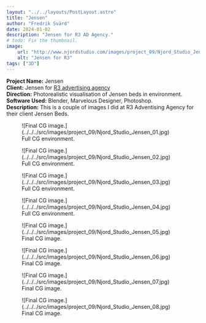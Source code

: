 ```yaml
---
layout: "../../layouts/PostLayout.astro"
title: "Jensen"
author: "Fredrik Svärd"
date: 2024-01-02
description: "Jensen for R3 AD Agency."
# todo: Fix the thumbnail.
image:
    url: "http://www.njordstudio.com/images/project_09/Njord_Studio_Jensen_01.jpg"
    alt: "Jensen for R3"
tags: ["3D"]
---
```



<b>Project Name:</b> Jensen<br />
<b>Client:</b> Jensen for <a href="https://www.r-3.se/">R3 advertising agency</a><br />
<b>Direction:</b> Photorealistic visualisation of Jensen beds in environment.<br />
<b>Software Used:</b> Blender, Marvelous Designer, Photoshop.<br />
<b>Description:</b> This is a couple of images I did at R3 Adventising Agency for their client Jensen Beds.<br />

<figure>
    ![Final CG image.](../../../src/images/project_09/Njord_Studio_Jensen_01.jpg)
    <figcaption>Full CG environment.</figcaption>
</figure>

<figure>
    ![Final CG image.](../../../src/images/project_09/Njord_Studio_Jensen_02.jpg)
    <figcaption>Full CG environment.</figcaption>
</figure>

<figure>
    ![Final CG image.](../../../src/images/project_09/Njord_Studio_Jensen_03.jpg)
    <figcaption>Full CG environment.</figcaption>
</figure>

<figure>
    ![Final CG image.](../../../src/images/project_09/Njord_Studio_Jensen_04.jpg)
    <figcaption>Full CG environment.</figcaption>
</figure>

<figure>
    ![Final CG image.](../../../src/images/project_09/Njord_Studio_Jensen_05.jpg)
    <figcaption>Final CG image.</figcaption>
</figure>

<figure>
    ![Final CG image.](../../../src/images/project_09/Njord_Studio_Jensen_06.jpg)
    <figcaption>Final CG image.</figcaption>
</figure>

<figure>
    ![Final CG image.](../../../src/images/project_09/Njord_Studio_Jensen_07.jpg)
    <figcaption>Final CG image.</figcaption>
</figure>

<figure>
    ![Final CG image.](../../../src/images/project_09/Njord_Studio_Jensen_08.jpg)
    <figcaption>Final CG image.</figcaption>
</figure>